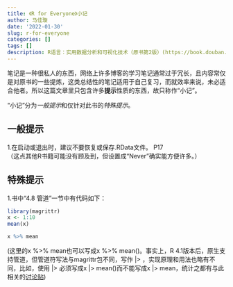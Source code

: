 ```yaml
---
title: 《R for Everyone》小记
author: 马佳璇
date: '2022-01-30'
slug: r-for-everyone
categories: []
tags: []
description: R语言：实用数据分析和可视化技术（原书第2版）(https://book.douban.com/subject/34891734/)...
---
```


笔记是一种很私人的东西，网络上许多博客的学习笔记通常过于冗长，且内容常仅是对原书的一些提炼，这类总结性的笔记适用于自己复习，而就效率来说，未必适合他者。所以这篇文章里只包含许多**提示**性质的东西，故只称作“小记”。

“小记”分为*一般提示*和仅针对此书的*特殊提示*。

## 一般提示
1.在启动或退出时，建议不要恢复或保存.RData文件。 P17  
（这点其他R书籍可能没有顾及到，但设置成“Never”确实能方便许多。）

## 特殊提示
1.书中“4.8 管道”一节中有代码如下：
```r
library(magrittr)
x <- 1:10
mean(x)
```

```r
x %>% mean
```
(这里的x %>% mean也可以写成x %>% mean()。事实上，R 4.1版本后，原生支持管道，但管道符写法与magrittr包不同，写作 |> ，实现原理和用法也略有不同，比如，使用 |> 必须写成x |> mean()而不能写成x |> mean，统计之都有与此相关的[讨论贴](https://d.cosx.org/d/422269-r-410))